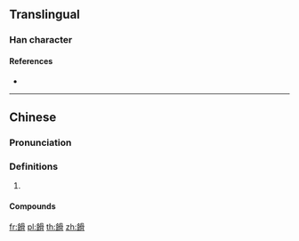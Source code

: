 {{character info/new}}
{{also|馉}}
==Translingual==

===Han character===
{{Han char|rn=184|rad=食|as=10|sn=19|four=|canj=OIBBB|ids=飠骨}}

====References====
* {{Han ref|kx=1424.171|dkj=44333|hdz=74464.100|uh=9936|ud=39222}}

----

==Chinese==
{{zh-forms|s=馉}}

===Pronunciation===
{{zh-pron
|m=gǔ
|cat=
}}

===Definitions===
{{zh-hanzi}}

# {{zh-only|餶飿}}

====Compounds====
{{zh-der|餶飿}}

[[fr:餶]]
[[pl:餶]]
[[th:餶]]
[[zh:餶]]
